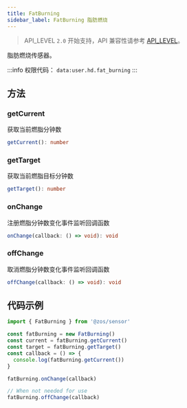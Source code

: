 ```yaml
---
title: FatBurning
sidebar_label: FatBurning 脂肪燃烧
---
```


> API_LEVEL `2.0` 开始支持，API 兼容性请参考 [API_LEVEL](../../../../guides/framework/device/compatibility.md)。

脂肪燃烧传感器。

:::info
权限代码： `data:user.hd.fat_burning`
:::

## 方法

### getCurrent

获取当前燃脂分钟数

```ts
getCurrent(): number
```

### getTarget

获取当前燃脂目标分钟数

```ts
getTarget(): number
```

### onChange

注册燃脂分钟数变化事件监听回调函数

```ts
onChange(callback: () => void): void
```

### offChange

取消燃脂分钟数变化事件监听回调函数

```ts
offChange(callback: () => void): void
```

## 代码示例

```js
import { FatBurning } from '@zos/sensor'

const fatBurning = new FatBurning()
const current = fatBurning.getCurrent()
const target = fatBurning.getTarget()
const callback = () => {
  console.log(fatBurning.getCurrent())
}

fatBurning.onChange(callback)

// When not needed for use
fatBurning.offChange(callback)
```
